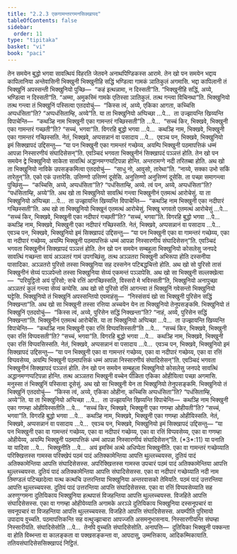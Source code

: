 ```yaml
---
title: "2.2.3 एकगामन्तरगमनसिक्खापद"
tableOfContents: false
sidebar:
  order: 11
type: "tipitaka"
basket: "vi"
book: "paci"
---
```



<DynamicBreadcrumb />

<Division number="687" book="paci">

<Paragraph number="2245" book="paci">
तेन समयेन बुद्धो भगवा सावत्थियं विहरति जेतवने अनाथपिण्डिकस्स आरामे. तेन खो पन समयेन भद्दाय कापिलानिया अन्तेवासिनी भिक्खुनी भिक्खुनीहि सद्धिं भण्डित्वा गामकं ञातिकुलं अगमासि. भद्दा कापिलानी तं भिक्खुनिं अपस्सन्ती भिक्खुनियो पुच्छि—  “कहं इत्थन्नामा, न दिस्सती”ति. “भिक्खुनीहि सद्धिं, अय्ये, भण्डित्वा न दिस्सती”ति. “अम्मा, अमुकस्मिं गामके एतिस्सा ञातिकुलं. तत्थ गन्त्वा विचिनथा”ति. भिक्खुनियो तत्थ गन्त्वा तं भिक्खुनिं पस्सित्वा एतदवोचुं—  “किस्स त्वं, अय्ये, एकिका आगता, कच्चिसि अप्पधंसिता”ति? “अप्पधंसिताम्हि, अय्ये”ति.
</Paragraph>

<Paragraph number="2246" book="paci">
या ता भिक्खुनियो अप्पिच्छा …पे…  ता उज्झायन्ति खिय्यन्ति विपाचेन्ति—  “कथञ्हि नाम भिक्खुनी एका गामन्तरं गच्छिस्सती”ति …पे…  “सच्चं किर, भिक्खवे, भिक्खुनी एका गामन्तरं गच्छती”ति? “सच्चं, भगवा”ति. विगरहि बुद्धो भगवा …पे…  कथञ्हि नाम, भिक्खवे, भिक्खुनी एका गामन्तरं गच्छिस्सति. नेतं, भिक्खवे, अप्पसन्नानं वा पसादाय …पे…  एवञ्च पन, भिक्खवे, भिक्खुनियो इमं सिक्खापदं उद्दिसन्तु—
</Paragraph>

<Paragraph number="2247" book="paci">
<Emphasis>“या पन भिक्खुनी एका गामन्तरं गच्छेय्य, अयम्पि भिक्खुनी पठमापत्तिकं धम्मं आपन्ना निस्सारणीयं संघादिसेसन्”</Emphasis>ति.
</Paragraph>

<Paragraph number="2248" book="paci">
एवञ्चिदं भगवता भिक्खुनीनं सिक्खापदं पञ्ञत्तं होति.
</Paragraph>

</Division>
<Division number="688" book="paci">

<Paragraph number="2249" book="paci">
तेन खो पन समयेन द्वे भिक्खुनियो साकेता सावत्थिं अद्धानमग्गप्पटिपन्ना होन्ति. अन्तरामग्गे नदी तरितब्बा होति. अथ खो ता भिक्खुनियो नाविके उपसङ्कमित्वा एतदवोचुं—  “साधु नो, आवुसो, तारेथा”ति. “नाय्ये, सक्का उभो सकिं तारेतुन्”ति. एको एकं उत्तारेसि. उत्तिण्णो उत्तिण्णं दूसेसि. अनुत्तिण्णो अनुत्तिण्णं दूसेसि. ता पच्छा समागन्त्वा पुच्छिंसु—  “कच्चिसि, अय्ये, अप्पधंसिता”ति? “पधंसिताम्हि, अय्ये. त्वं पन, अय्ये, अप्पधंसिता”ति? “पधंसिताम्हि, अय्ये”ति.
</Paragraph>

<Paragraph number="2250" book="paci">
अथ खो ता भिक्खुनियो सावत्थिं गन्त्वा भिक्खुनीनं एतमत्थं आरोचेसुं. या ता भिक्खुनियो अप्पिच्छा …पे…  ता उज्झायन्ति खिय्यन्ति विपाचेन्ति—  “कथञ्हि नाम भिक्खुनी एका नदीपारं गच्छिस्सती”ति. अथ खो ता भिक्खुनियो भिक्खूनं एतमत्थं आरोचेसुं. भिक्खू भगवतो एतमत्थं आरोचेसुं …पे…  “सच्चं किर, भिक्खवे, भिक्खुनी एका नदीपारं गच्छती”ति? “सच्चं, भगवा”ति. विगरहि बुद्धो भगवा …पे…  कथञ्हि नाम, भिक्खवे, भिक्खुनी एका नदीपारं गच्छिस्सति. नेतं, भिक्खवे, अप्पसन्नानं वा पसादाय …पे…  एवञ्च पन, भिक्खवे, भिक्खुनियो इमं सिक्खापदं उद्दिसन्तु—
</Paragraph>

<Paragraph number="2251" book="paci">
<Emphasis>“या पन भिक्खुनी एका वा गामन्तरं गच्छेय्य, एका वा नदीपारं गच्छेय्य, अयम्पि भिक्खुनी पठमापत्तिकं धम्मं आपन्ना निस्सारणीयं संघादिसेसन्”</Emphasis>ति.
</Paragraph>

<Paragraph number="2252" book="paci">
एवञ्चिदं भगवता भिक्खुनीनं सिक्खापदं पञ्ञत्तं होति.
</Paragraph>

</Division>
<Division number="689" book="paci">

<Paragraph number="2253" book="paci">
तेन खो पन समयेन सम्बहुला भिक्खुनियो कोसलेसु जनपदे सावत्थिं गच्छन्ता सायं अञ्ञतरं गामं उपगच्छिंसु. तत्थ अञ्ञतरा भिक्खुनी अभिरूपा होति दस्सनीया पासादिका. अञ्ञतरो पुरिसो तस्सा भिक्खुनिया सह दस्सनेन पटिबद्धचित्तो होति. अथ खो सो पुरिसो तासं भिक्खुनीनं सेय्यं पञ्ञपेन्तो तस्सा भिक्खुनिया सेय्यं एकमन्तं पञ्ञापेसि. अथ खो सा भिक्खुनी सल्लक्खेत्वा—  “परियुट्ठितो अयं पुरिसो; सचे रत्तिं आगच्छिस्सति, विस्सरो मे भविस्सती”ति, भिक्खुनियो अनापुच्छा अञ्ञतरं कुलं गन्त्वा सेय्यं कप्पेसि. अथ खो सो पुरिसो रत्तिं आगन्त्वा तं भिक्खुनिं गवेसन्तो भिक्खुनियो घट्टेसि. भिक्खुनियो तं भिक्खुनिं अपस्सन्तियो एवमाहंसु—  “निस्संसयं खो सा भिक्खुनी पुरिसेन सद्धिं निक्खन्ता”ति.
</Paragraph>

<Paragraph number="2254" book="paci">
अथ खो सा भिक्खुनी तस्सा रत्तिया अच्चयेन येन ता भिक्खुनियो तेनुपसङ्कमि. भिक्खुनियो तं भिक्खुनिं एतदवोचुं—  “किस्स त्वं, अय्ये, पुरिसेन सद्धिं निक्खन्ता”ति? “नाहं, अय्ये, पुरिसेन सद्धिं निक्खन्ता”ति. भिक्खुनीनं एतमत्थं आरोचेसि. या ता भिक्खुनियो अप्पिच्छा …पे…  ता उज्झायन्ति खिय्यन्ति विपाचेन्ति—  “कथञ्हि नाम भिक्खुनी एका रत्तिं विप्पवसिस्सती”ति …पे…  “सच्चं किर, भिक्खवे, भिक्खुनी एका रत्तिं विप्पवसती”ति? “सच्चं, भगवा”ति. विगरहि बुद्धो भगवा …पे…  कथञ्हि नाम, भिक्खवे, भिक्खुनी एका रत्तिं विप्पवसिस्सति. नेतं, भिक्खवे, अप्पसन्नानं वा पसादाय …पे…  एवञ्च पन, भिक्खवे, भिक्खुनियो इमं सिक्खापदं उद्दिसन्तु—
</Paragraph>

<Paragraph number="2255" book="paci">
<Emphasis>“या पन भिक्खुनी एका वा गामन्तरं गच्छेय्य, एका वा नदीपारं गच्छेय्य, एका वा रत्तिं विप्पवसेय्य, अयम्पि भिक्खुनी पठमापत्तिकं धम्मं आपन्ना निस्सारणीयं संघादिसेसन्”</Emphasis>ति.
</Paragraph>

<Paragraph number="2256" book="paci">
एवञ्चिदं भगवता भिक्खुनीनं सिक्खापदं पञ्ञत्तं होति.
</Paragraph>

</Division>
<Division number="690" book="paci">

<Paragraph number="2257" book="paci">
तेन खो पन समयेन सम्बहुला भिक्खुनियो कोसलेसु जनपदे सावत्थिं अद्धानमग्गप्पटिपन्ना होन्ति. तत्थ अञ्ञतरा भिक्खुनी वच्चेन पीळिता एकिका ओहीयित्वा पच्छा अगमासि. मनुस्सा तं भिक्खुनिं पस्सित्वा दूसेसुं. अथ खो सा भिक्खुनी येन ता भिक्खुनियो तेनुपसङ्कमि. भिक्खुनियो तं भिक्खुनिं एतदवोचुं—  “किस्स त्वं, अय्ये, एकिका ओहीना, कच्चिसि अप्पधंसिता”ति? “पधंसिताम्हि, अय्ये”ति.
</Paragraph>

<Paragraph number="2258" book="paci">
या ता भिक्खुनियो अप्पिच्छा …पे…  ता उज्झायन्ति खिय्यन्ति विपाचेन्ति—  कथञ्हि नाम भिक्खुनी एका गणम्हा ओहीयिस्सतीति …पे…  “सच्चं किर, भिक्खवे, भिक्खुनी एका गणम्हा ओहीयती”ति? “सच्चं, भगवा”ति. विगरहि बुद्धो भगवा …पे…  कथञ्हि नाम, भिक्खवे, भिक्खुनी एका गणम्हा ओहीयिस्सति. नेतं, भिक्खवे, अप्पसन्नानं वा पसादाय …पे…  एवञ्च पन, भिक्खवे, भिक्खुनियो इमं सिक्खापदं उद्दिसन्तु—
</Paragraph>

</Division>
<Division number="691" book="paci">

<Paragraph number="2259" book="paci">
<Emphasis>“या पन भिक्खुनी एका वा गामन्तरं गच्छेय्य, एका वा नदीपारं गच्छेय्य, एका वा रत्तिं विप्पवसेय्य, एका वा गणम्हा ओहीयेय्य, अयम्पि भिक्खुनी पठमापत्तिकं धम्मं आपन्ना निस्सारणीयं संघादिसेसन्”</Emphasis>ति. (*3*:<Emphasis>11</Emphasis>)
</Paragraph>

</Division>
<Division number="692" book="paci">

<Paragraph number="2260" book="paci">
<Emphasis>या पना</Emphasis>ति या यादिसा …पे…  <Emphasis>भिक्खुनी</Emphasis>ति …पे…  अयं इमस्मिं अत्थे अधिप्पेता भिक्खुनीति.
</Paragraph>

<Paragraph number="2261" book="paci">
<Emphasis>एका वा गामन्तरं गच्छेय्या</Emphasis>ति परिक्खित्तस्स गामस्स परिक्खेपं पठमं पादं अतिक्कामेन्तिया आपत्ति थुल्लच्चयस्स, दुतियं पादं अतिक्कामेन्तिया आपत्ति संघादिसेसस्स.
</Paragraph>

<Paragraph number="2262" book="paci">
अपरिक्खित्तस्स गामस्स उपचारं पठमं पादं अतिक्कामेन्तिया आपत्ति थुल्लच्चयस्स. दुतियं पादं अतिक्कामेन्तिया आपत्ति संघादिसेसस्स.
</Paragraph>

<Paragraph number="2263" book="paci">
<Emphasis>एका वा नदीपारं गच्छेय्या</Emphasis>ति नदी नाम तिमण्डलं पटिच्छादेत्वा यत्थ कत्थचि उत्तरन्तिया भिक्खुनिया अन्तरवासको तेमियति. पठमं पादं उत्तरन्तिया आपत्ति थुल्लच्चयस्स. दुतियं पादं उत्तरन्तिया आपत्ति संघादिसेसस्स.
</Paragraph>

<Paragraph number="2264" book="paci">
<Emphasis>एका वा रत्तिं विप्पवसेय्या</Emphasis>ति सह अरुणुग्गमना दुतियिकाय भिक्खुनिया हत्थपासं विजहन्तिया आपत्ति थुल्लच्चयस्स. विजहिते आपत्ति संघादिसेसस्स.
</Paragraph>

<Paragraph number="2265" book="paci">
<Emphasis>एका वा गणम्हा ओहीयेय्या</Emphasis>ति अगामके अरञ्ञे दुतियिकाय भिक्खुनिया दस्सनूपचारं वा सवनूपचारं वा विजहन्तिया आपत्ति थुल्लच्चयस्स. विजहिते आपत्ति संघादिसेसस्स.
</Paragraph>

<Paragraph number="2266" book="paci">
<Emphasis>अयम्पी</Emphasis>ति पुरिमायो उपादाय वुच्चति.
</Paragraph>

<Paragraph number="2267" book="paci">
<Emphasis>पठमापत्तिकन्</Emphasis>ति सह वत्थुज्झाचारा आपज्जति असमनुभासनाय.
</Paragraph>

<Paragraph number="2268" book="paci">
<Emphasis>निस्सारणीयन्</Emphasis>ति संघम्हा निस्सारीयति.
</Paragraph>

<Paragraph number="2269" book="paci">
<Emphasis>संघादिसेसो</Emphasis>ति …पे…  तेनपि वुच्चति संघादिसेसोति.
</Paragraph>

</Division>
<Division number="693" book="paci">

<Paragraph number="2270" book="paci">
अनापत्ति—  दुतियिका भिक्खुनी पक्कन्ता वा होति विब्भन्ता वा कालङ्कता वा पक्खसङ्कन्ता वा, आपदासु, उम्मत्तिकाय, आदिकम्मिकायाति.

</Paragraph>
</Division>

<Paragraph number="2271" type="center" book="paci">
ततियसंघादिसेससिक्खापदं निट्ठितं.
</Paragraph>
